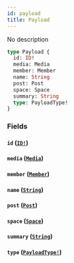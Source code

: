 ```yaml
---
id: payload
title: Payload
---
```


No description

```graphql
type Payload {
  id: ID!
  media: Media
  member: Member
  name: String
  post: Post
  space: Space
  summary: String
  type: PayloadType!
}
```

### Fields

#### `id` ([`ID!`](/docs/graphql/scalars/id))

#### `media` ([`Media`](/docs/graphql/unions/media))

#### `member` ([`Member`](/docs/graphql/objects/member))

#### `name` ([`String`](/docs/graphql/scalars/string))

#### `post` ([`Post`](/docs/graphql/objects/post))

#### `space` ([`Space`](/docs/graphql/objects/space))

#### `summary` ([`String`](/docs/graphql/scalars/string))

#### `type` ([`PayloadType!`](/docs/graphql/enums/payload-type))

